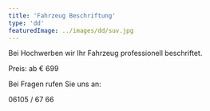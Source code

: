 ```yaml
---
title: 'Fahrzeug Beschriftung'
type: 'dd'
featuredImage: ../images/dd/suv.jpg
---
```


Bei Hochwerben wir Ihr Fahrzeug professionell beschriftet.

Preis: ab € 699

Bei Fragen rufen Sie uns an:

06105 / 67 66
